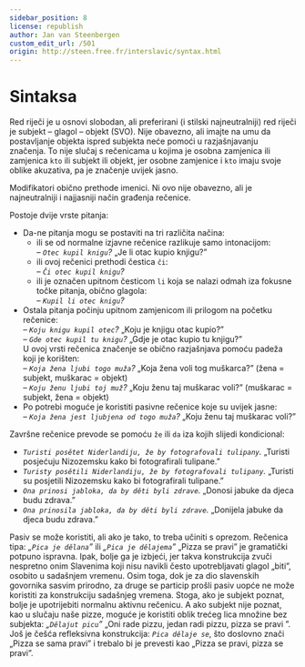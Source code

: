 ```yaml
---
sidebar_position: 8
license: republish
author: Jan van Steenbergen
custom_edit_url: /501
origin: http://steen.free.fr/interslavic/syntax.html
---
```


# Sintaksa

Red riječi je u osnovi slobodan, ali preferirani (i stilski najneutralniji) red riječi je subjekt – glagol – objekt (SVO). Nije obavezno, ali imajte na umu da postavljanje objekta ispred subjekta neće pomoći u razjašnjavanju značenja. To nije slučaj s rečenicama u kojima je osobna zamjenica ili zamjenica `kto` ili subjekt ili objekt, jer osobne zamjenice i `kto` imaju svoje oblike akuzativa, pa je značenje uvijek jasno.

Modifikatori obično prethode imenici. Ni ovo nije obavezno, ali je najneutralniji i najjasniji način građenja rečenice.

Postoje dvije vrste pitanja:

- Da-ne pitanja mogu se postaviti na tri različita načina:
  - ili se od normalne izjavne rečenice razlikuje samo intonacijom:\
    _– `Otec kupil knigu`?_ „Je li otac kupio knjigu?”
  - ili ovoj rečenici prethodi čestica `či`:\
    _– `Či otec kupil knigu`?_
  - ili je označen upitnom česticom `li` koja se nalazi odmah iza fokusne točke pitanja, obično glagola:\
    _– `Kupil li otec knigu`?_
- Ostala pitanja počinju upitnom zamjenicom ili prilogom na početku rečenice:\
  _– `Koju knigu kupil otec`?_ „Koju je knjigu otac kupio?”\
  _– `Gde otec kupil tu knigu`?_ „Gdje je otac kupio tu knjigu?”\
  U ovoj vrsti rečenica značenje se obično razjašnjava pomoću padeža koji je korišten:\
  – _`Koja žena ljubi togo muža`?_ „Koja žena voli tog muškarca?” (žena = subjekt, muškarac = objekt)\
  – _`Koju ženu ljubi toj muž`?_ „Koju ženu taj muškarac voli?” (muškarac = subjekt, žena = objekt)
- Po potrebi moguće je koristiti pasivne rečenice koje su uvijek jasne:\
  _– `Koja žena jest ljubjena od togo muža`?_ „Koju ženu taj muškarac voli?”

Završne rečenice prevode se pomoću `že` ili `da` iza kojih slijedi kondicional:

- _`Turisti posětet Niderlandiju, že by fotografovali tulipany`._ „Turisti posjećuju Nizozemsku kako bi fotografirali tulipane.”
- _`Turisty posětili Niderlandiju, že by fotografovali tulipany`._ „Turisti su posjetili Nizozemsku kako bi fotografirali tulipane.”
- _`Ona prinosi jabloka, da by děti byli zdrave`._ „Donosi jabuke da djeca budu zdrava.”
- _`Ona prinosila jabloka, da by děti byli zdrave`._ „Donijela jabuke da djeca budu zdrava.”

Pasiv se može koristiti, ali ako je tako, to treba učiniti s oprezom. Rečenica tipa: _„`Pica je dělana`”_ ili _„`Pica je dělajema`”_ „Pizza se pravi” je gramatički potpuno ispravna. Ipak, bolje ga je izbjeći, jer takva konstrukcija zvuči nespretno onim Slavenima koji nisu navikli često upotrebljavati glagol „biti”, osobito u sadašnjem vremenu. Osim toga, dok je za dio slavenskih govornika sasvim prirodno, za druge se particip prošli pasiv uopće ne može koristiti za konstrukciju sadašnjeg vremena. Stoga, ako je subjekt poznat, bolje je upotrijebiti normalnu aktivnu rečenicu. A ako subjekt nije poznat, kao u slučaju naše pizze, moguće je koristiti oblik trećeg lica množine bez subjekta: _„`Dělajut picu`”_ „Oni rade pizzu, jedan radi pizzu, pizza se pravi ”. Još je češća refleksivna konstrukcija: _`Pica dělaje se`_, što doslovno znači „Pizza se sama pravi” i trebalo bi je prevesti kao „Pizza se pravi, pizza se pravi”.

